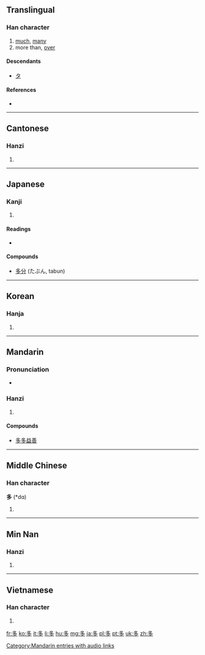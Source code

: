 {{also|夛}}
==Translingual==
{{stroke order|type=animate}}

===Han character===
{{Han char|rn=36|rad=夕|as=03|sn=6|four=2720<sub>7</sub>|canj=弓戈弓戈 (NINI)|⿱[[夕]][[夕]]}}

# [[much]], [[many]]
# more than, [[over]]

====Descendants====
* [[タ]]

====References====
* {{Han ref|kx=0246.110|dkj=05756|dj=0489.060|hdz=20862.020|uh=591A|ud=22810|bh=A668|bd=42600}}

----

==Cantonese==

===Hanzi===
{{yue-hanzi|jyut=|y=do1}}

# {{defn|Cantonese|sort=夕03}}

----

==Japanese==

===Kanji===
{{ja-kanji|grade=2|rs=夕03}}

# {{defn|Japanese}}

====Readings====
* {{ja-readings|on=[[た]] (ta)|kun=[[おおい]] (多い, ōi), [[まさる]] (masaru), [[まさに]] (masani)}}

====Compounds====
* [[多分]] (たぶん, tabun)

----

==Korean==

===Hanja===
{{ko-hanja|hangeul=다|rv=da|mr=ta}}

# {{defn|Korean|sort=夕03}}

----

==Mandarin==

===Pronunciation===
* {{audio|zh-duō.ogg|audio}}

===Hanzi===
{{cmn-hanzi|pin=[[duō]] ([[duo1]])|wg=to<sup>1</sup>}}

# {{defn|Mandarin|sort=夕03}}

====Compounds====
{{top2}}
* [[多多益善]]
{{mid2}}
{{bottom}}

[[Category:Mandarin entries with audio links]]

----

==Middle Chinese==

===Han character===
'''多''' (*dɑ)<!--asterisk indicates that this is a reconstructed pronunciation--><!--Unihan database uses the vowel ɑ instead of a; are these the same?-->

# {{defn|Middle Chinese|sort=夕03}}

----

==Min Nan==

===Hanzi===
{{nan-hanzi|poj=to (to<sup>1</sup>)}}

# {{defn|Min Nan}}

----

==Vietnamese==

===Han character===
{{vi-hantu|[[đa]]|rs=夕03}}

# {{defn|Vietnamese|sort=夕03}}

[[fr:多]]
[[ko:多]]
[[it:多]]
[[li:多]]
[[hu:多]]
[[mg:多]]
[[ja:多]]
[[pl:多]]
[[pt:多]]
[[uk:多]]
[[zh:多]]